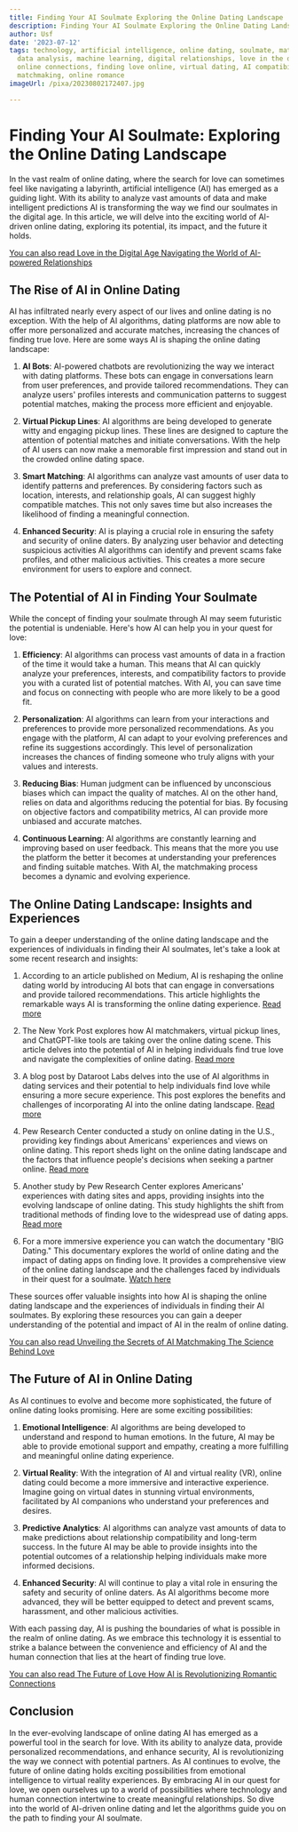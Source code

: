 ```yaml
---
title: Finding Your AI Soulmate Exploring the Online Dating Landscape
description: Finding Your AI Soulmate Exploring the Online Dating Landscape
author: Usf
date: '2023-07-12'
tags: technology, artificial intelligence, online dating, soulmate, matchmaking, algorithms,
  data analysis, machine learning, digital relationships, love in the digital age,
  online connections, finding love online, virtual dating, AI compatibility, digital
  matchmaking, online romance
imageUrl: /pixa/20230802172407.jpg

---
```

# Finding Your AI Soulmate: Exploring the Online Dating Landscape

In the vast realm  of online dating, where the search for love can  sometimes feel like  navigating a labyrinth, artificial intelligence (AI) has emerged as a guiding light. With its ability to analyze  vast amounts of data  and make intelligent predictions AI is transforming the way we  find  our soulmates in the digital age. In this article, we will delve into the exciting world of AI-driven online dating, exploring its potential, its impact, and the future it holds.

[You  can also read Love in the Digital Age Navigating the World of AI-powered Relationships](Love%20in%20the%20Digital%20Age%20Navigating%20the%20World%20of%20AI-powered%20Relationships)


## The Rise of AI in Online Dating

AI  has infiltrated nearly every aspect  of our  lives and  online dating is no exception. With the help of AI algorithms, dating platforms  are now able to offer more personalized and accurate matches, increasing the chances of finding true love. Here are some ways  AI is shaping  the online dating landscape:

1. **AI Bots**: AI-powered chatbots are revolutionizing the way we interact  with dating platforms. These bots can engage in conversations learn from user preferences, and provide tailored recommendations. They can  analyze users' profiles interests and communication patterns to suggest potential matches, making the process  more efficient and enjoyable.

2. **Virtual Pickup Lines**: AI algorithms are being developed to generate witty and engaging pickup lines. These lines  are designed to capture the attention of potential matches and initiate conversations.  With the help of AI users can now make a memorable first impression and stand out in the crowded online dating  space.

3. **Smart Matching**: AI algorithms can analyze vast amounts of user data  to identify patterns and preferences. By considering factors such as location, interests, and relationship goals, AI can  suggest highly compatible matches.  This not only saves time but also increases the likelihood of finding a meaningful connection.

4. **Enhanced Security**: AI is playing a crucial role in ensuring the safety and security of online daters. By analyzing  user behavior and detecting  suspicious activities AI algorithms can identify and prevent scams fake profiles, and other malicious activities. This creates a more secure environment for users to explore  and connect.

## The Potential of AI in Finding Your Soulmate

While the concept of finding your soulmate through AI may seem futuristic the  potential is undeniable. Here's  how AI can help you in your quest for  love:

1. **Efficiency**: AI algorithms can process vast amounts of data in  a fraction of the time it would take a human. This means that AI can quickly analyze your preferences, interests, and compatibility factors to provide you  with  a curated list of potential matches. With AI, you  can save time and focus on connecting with people who are more likely to  be a good fit.

2. **Personalization**: AI algorithms can learn from your interactions and preferences to provide more personalized recommendations.  As  you engage with the platform, AI can adapt to your evolving preferences and refine its suggestions accordingly.  This level of personalization increases the chances of finding someone who truly aligns with  your values and interests.

3. **Reducing  Bias**: Human  judgment can  be influenced by unconscious  biases which can impact  the quality of  matches. AI on  the other hand,  relies on data and algorithms  reducing the potential for bias. By focusing on objective factors and compatibility metrics, AI can provide more unbiased and accurate matches.

4. **Continuous Learning**:  AI algorithms are constantly learning and  improving based on  user  feedback. This means that the more you use the platform the better it becomes at understanding your preferences  and finding suitable matches. With AI, the matchmaking process becomes a dynamic  and evolving experience.

## The Online Dating Landscape: Insights and Experiences

To  gain a deeper understanding  of the online dating landscape and the  experiences of individuals  in  finding their AI soulmates, let's take a look at some recent research and insights:

1. According to an article published on Medium, AI is reshaping the  online dating world by introducing AI bots that can engage in conversations and provide tailored recommendations. This article highlights the remarkable ways AI  is transforming the online dating experience. [Read more](https://medium.datadriveninvestor.com/heres-how-ai-is-shaping-the-online-dating-world-50938a6473f8)

2. The New York Post  explores how AI matchmakers,  virtual pickup lines, and ChatGPT-like tools are taking over the  online dating scene. This article delves into the potential of AI in helping  individuals find true love and navigate the complexities of online dating. [Read more](https://nypost.com/2023/07/16/how-ai-matchmakers-virtual-pickup-lines-and-other-chatgpt-like-tools-are-taking-over-online-dating/)

3. A  blog  post by Dataroot Labs delves into the use  of AI algorithms  in dating services and their potential to help individuals find love  while ensuring a more secure experience. This post explores the benefits and challenges of incorporating AI into the online dating landscape. [Read more](https://datarootlabs.com/blog/ai-in-dating-can-algorithms-help-you-find-love)

4.  Pew Research  Center conducted  a study on online dating in the U.S., providing key findings about Americans' experiences and  views on online dating. This report sheds light on the online dating  landscape  and the factors  that influence  people's decisions when seeking  a partner online. [Read more](https://www.pewresearch.org/short-reads/2023/02/02/key-findings-about-online-dating-in-the-u-s/)

5. Another study by  Pew Research Center explores  Americans' experiences with dating sites and apps, providing insights into the evolving landscape  of online dating. This study highlights  the shift from traditional methods of finding love to the  widespread use of dating apps. [Read more](https://www.pewresearch.org/internet/2023/02/02/from-looking-for-love-to-swiping-the-field-online-dating-in-the-u-s/)

6. For a more immersive experience you can watch  the  documentary "BIG Dating." This documentary explores the  world of online dating  and the impact of dating apps on finding love. It provides a comprehensive view of the online dating landscape and the challenges faced by individuals in their quest for a  soulmate. [Watch here](https://youtube.com/watch?v=sdtyQpCKyWs)

These sources offer valuable  insights into how AI is shaping the online dating landscape and the experiences of individuals in finding their AI soulmates. By exploring these resources you can gain a deeper understanding of the potential and impact  of  AI in the realm of online dating.

[You can also read Unveiling the Secrets of AI Matchmaking The  Science Behind Love](Unveiling%20the%20Secrets%20of%20AI%20Matchmaking%20The%20Science%20Behind%20Love)


## The Future of AI in Online Dating

As AI continues to  evolve and become more  sophisticated, the future of online dating looks promising. Here are some exciting possibilities:

1. **Emotional Intelligence**: AI algorithms are being developed  to understand and respond to  human emotions. In the future, AI may be  able to provide emotional support  and empathy, creating a more fulfilling and meaningful online dating experience.

2. **Virtual Reality**: With the integration of AI  and virtual reality (VR), online dating could  become a  more immersive and interactive experience. Imagine going on virtual dates in stunning virtual environments, facilitated by AI  companions who understand your preferences and desires.

3. **Predictive Analytics**: AI algorithms  can analyze vast  amounts  of data to make predictions about  relationship compatibility and long-term success.  In the future AI  may  be able to  provide insights into the potential  outcomes of a relationship helping individuals make more informed decisions.

4.  **Enhanced Security**: AI will continue to play a vital role in ensuring the safety and security of online  daters. As AI algorithms become more advanced, they will be better equipped to detect and prevent  scams, harassment, and other  malicious activities.

With each passing day, AI is pushing  the boundaries of what is possible in the realm  of online dating. As we embrace this technology it is essential  to  strike a balance between the convenience and efficiency of AI and  the human connection that lies at  the heart of  finding true love.

[You can also read The Future of Love How AI is Revolutionizing  Romantic Connections](The%20Future%20of%20Love%20How%20AI%20is%20Revolutionizing%20Romantic%20Connections)


## Conclusion

In the ever-evolving landscape of online dating  AI has emerged as a powerful tool in the search for love.  With its ability to analyze data, provide personalized recommendations, and enhance security, AI is revolutionizing the way we connect with potential partners. As AI continues  to evolve, the future of  online dating holds exciting possibilities from emotional intelligence to virtual reality experiences. By embracing AI in our quest for love, we open ourselves up to a world of possibilities where technology and human connection intertwine to create meaningful relationships. So dive into the world of AI-driven  online dating and let  the algorithms guide you on the  path to finding  your AI soulmate.